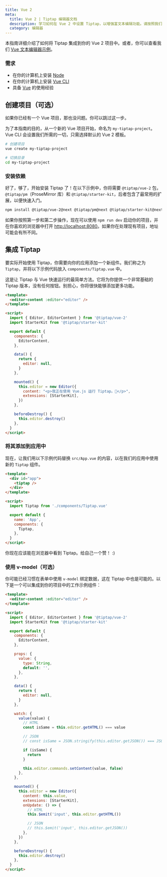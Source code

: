 ```yaml
---
title: Vue 2
meta:
  title: Vue 2 | Tiptap 编辑器文档
  description: 学习如何在 Vue 2 中设置 Tiptap，以增强富文本编辑功能。请按照我们文档中的逐步指南操作！
  category: 编辑器
---
```


本指南详细介绍了如何将 Tiptap 集成到你的 Vue 2 项目中。或者，你可以查看我们 [Vue 文本编辑器示例](/examples/basics/default-text-editor)。

### 需求

- 在你的计算机上安装 [Node](https://nodejs.org/en/download/)
- 在你的计算机上安装 [Vue CLI](https://cli.vuejs.org/)
- 具备 [Vue](https://vuejs.org/v2/guide/#Getting-Started) 的使用经验

## 创建项目（可选）

如果你已经有一个 Vue 项目，那也没问题。你可以跳过这一步。

为了本指南的目的，从一个新的 Vue 项目开始，命名为 `my-tiptap-project`。Vue CLI 会设置我们所需的一切，只需选择默认的 Vue 2 模板。

```bash
# 创建项目
vue create my-tiptap-project

# 切换目录
cd my-tiptap-project
```

### 安装依赖

好了，够了，开始安装 Tiptap 了！在以下示例中，你将需要 `@tiptap/vue-2` 包，`@tiptap/pm`（ProseMirror 库）和 `@tiptap/starter-kit`，后者包含了最常用的扩展，以便快速入门。

```bash
npm install @tiptap/vue-2@next @tiptap/pm@next @tiptap/starter-kit@next
```

如果你按照第一步和第二步操作，现在可以使用 `npm run dev` 启动你的项目，并在你喜欢的浏览器中打开 [http://localhost:8080](http://localhost:8080)。如果你在处理现有项目，地址可能会有所不同。

## 集成 Tiptap

要实际开始使用 Tiptap，你需要向你的应用添加一个新组件。我们称之为 `Tiptap`，并将以下示例代码放入 `components/Tiptap.vue` 中。

这是让 Tiptap 与 Vue 快速运行的最简单方法。它将为你提供一个非常基础的 Tiptap 版本，没有任何按钮。别担心，你将很快能够添加更多功能。

```html
<template>
  <editor-content :editor="editor" />
</template>

<script>
  import { Editor, EditorContent } from '@tiptap/vue-2'
  import StarterKit from '@tiptap/starter-kit'

  export default {
    components: {
      EditorContent,
    },

    data() {
      return {
        editor: null,
      }
    },

    mounted() {
      this.editor = new Editor({
        content: "<p>我正在使用 Vue.js 运行 Tiptap。🎉</p>",
        extensions: [StarterKit],
      })
    },

    beforeDestroy() {
      this.editor.destroy()
    },
  }
</script>
```

### 将其添加到应用中

现在，让我们用以下示例代码替换 `src/App.vue` 的内容，以在我们的应用中使用新的 `Tiptap` 组件。

```html
<template>
  <div id="app">
    <tiptap />
  </div>
</template>

<script>
  import Tiptap from './components/Tiptap.vue'

  export default {
    name: 'App',
    components: {
      Tiptap,
    },
  }
</script>
```

你现在应该能在浏览器中看到 Tiptap。给自己一个赞！ :)

### 使用 v-model（可选）

你可能已经习惯在表单中使用 `v-model` 绑定数据，这在 Tiptap 中也是可能的。以下是一个可以集成到你的项目中的工作示例组件：

```html
<template>
  <editor-content :editor="editor" />
</template>

<script>
  import { Editor, EditorContent } from '@tiptap/vue-2'
  import StarterKit from '@tiptap/starter-kit'

  export default {
    components: {
      EditorContent,
    },

    props: {
      value: {
        type: String,
        default: '',
      },
    },

    data() {
      return {
        editor: null,
      }
    },

    watch: {
      value(value) {
        // HTML
        const isSame = this.editor.getHTML() === value

        // JSON
        // const isSame = JSON.stringify(this.editor.getJSON()) === JSON.stringify(value)

        if (isSame) {
          return
        }

        this.editor.commands.setContent(value, false)
      },
    },

    mounted() {
      this.editor = new Editor({
        content: this.value,
        extensions: [StarterKit],
        onUpdate: () => {
          // HTML
          this.$emit('input', this.editor.getHTML())

          // JSON
          // this.$emit('input', this.editor.getJSON())
        },
      })
    },

    beforeDestroy() {
      this.editor.destroy()
    },
  }
</script>
```